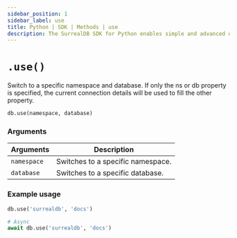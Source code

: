---
sidebar_position: 1
sidebar_label: use
title: Python | SDK | Methods | use
description: The SurrealDB SDK for Python enables simple and advanced querying of a remote or embedded database.
---


# `.use()`

Switch to a specific namespace and database. If only the ns or db property is specified, the current connection details will be used to fill the other property.

```python title="Method Syntax"
db.use(namespace, database)
```

### Arguments
<table>
    <thead>
        <tr>
            <th colspan="2" scope="col">Arguments</th>
            <th colspan="2" scope="col">Description</th>
        </tr>
    </thead>
    <tbody>
        <tr>
            <td colspan="2" scope="row" data-label="Arguments">
                <code>namespace</code>
                <Label label="Required" />
            </td>
            <td colspan="2" scope="row" data-label="Description">
                Switches to a specific namespace.
            </td>
        </tr>
        <tr>
            <td colspan="2" scope="row" data-label="Arguments">
                <code>database</code>
                <Label label="Required" />
            </td>
            <td colspan="2" scope="row" data-label="Description">
                Switches to a specific database.
            </td>
        </tr>
    </tbody>
</table>

### Example usage
```python
db.use('surrealdb', 'docs')

# Async
await db.use('surrealdb', 'docs')
```